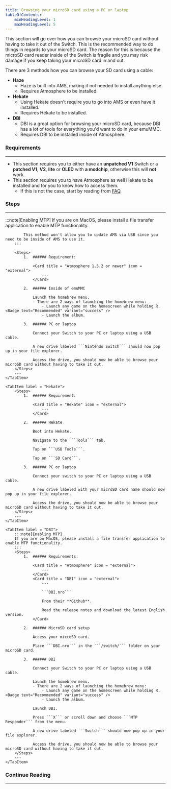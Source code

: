 ```yaml
---
title: Browsing your microSD card using a PC or laptop
tableOfContents:
    minHeadingLevel: 1
    maxHeadingLevel: 5
---
```



This section will go over how you can browse your microSD card without having to take it out of the Switch.
This is the recommended way to do things in regards to your microSD card.
The reason for this is because the microSD card reader inside of the Switch is fragile and you may risk damage if you keep taking your microSD card in and out.

There are 3 methods how you can browse your SD card using a cable:

- **Haze**
    - Haze is built into AMS, making it not needed to install anything else.
    - Requires Atmosphere to be installed.
- **Hekate**
    - Using Hekate doesn't require you to go into AMS or even have it installed.
    - Requires Hekate to be installed.
- **DBI**
    - DBI is a great option for browsing your microSD card, because DBI has a lot of tools for everything you'd want to do in your emuMMC.
    - Requires DBI to be installed inside of Atmosphere.

### Requirements

---

- This section requires you to either have an **unpatched V1** Switch or a **patched V1**, **V2**, **lite** or **OLED** with **a modchip**, otherwise this will **not** work.
- This section requires you to have Atmosphere as well Hekate to be installed and for you to know how to access them.
  - If this is not the case, start by reading from <u>[FAQ](/introduction/faq/)</u>.

### Steps

---

<Tabs>
    <TabItem label = "Haze">
        :::note[Enabling MTP]
            If you are on MacOS, please install a file transfer application to enable MTP functionality.

            This method won't allow you to update AMS via USB since you need to be inside of AMS to use it.
        :::

        <Steps>
            1.  ###### Requirement:

                <Card title = "Atmosphere 1.5.2 or newer" icon = "external">
                    ---
                </Card>

            2.  ###### Inside of emuMMC

                Launch the homebrew menu.
                - There are 2 ways of launching the homebrew menu:
                    - Launch any game on the homescreen while holding R. <Badge text="Recommended" variant="success" />
                    - Launch the album.

            3.  ###### PC or laptop

                Connect your Switch to your PC or laptop using a USB cable.

                A new drive labeled ```Nintendo Switch``` should now pop up in your file explorer.

                Access the drive, you should now be able to browse your microSD card without having to take it out.
        </Steps>
        ---
    </TabItem>

    <TabItem label = "Hekate">
        <Steps>
            1.  ###### Requirement:

                <Card title = "Hekate" icon = "external">
                    ---
                </Card>

            2.  ###### Hekate

                Boot into Hekate.

                Navigate to the ```Tools``` tab.

                Tap on ```USB Tools```.

                Tap on ```SD Card```.

            3.  ###### PC or laptop

                Connect your switch to your PC or laptop using a USB cable.

                A new drive labeled with your microSD card name should now pop up in your file explorer.

                Access the drive, you should now be able to browse your microSD card without having to take it out.
        </Steps>
        ---
    </TabItem>

    <TabItem label = "DBI">
        :::note[Enabling MTP]
        If you are on MacOS, please install a file transfer application to enable MTP functionality.
        :::
        <Steps>
            1.  ###### Requirements:

                <Card title = "Atmosphere" icon = "external">
                    ---
                </Card>
                <Card title = "DBI" icon = "external">
                    ---

                    ```DBI.nro```

                    From their **Github**.

                    Read the release notes and download the latest English version.
                </Card>

            2.  ###### MicroSD card setup

                Access your microSD card.

                Place ```DBI.nro``` in the ```/switch/``` folder on your microSD card.

            3.  ###### DBI

                Connect your Switch to your PC or laptop using a USB cable.

                Launch the homebrew menu.
                - There are 2 ways of launching the homebrew menu:
                    - Launch any game on the homescreen while holding R. <Badge text="Recommended" variant="success" />
                    - Launch the album.

                Launch DBI.

                Press ```X``` or scroll down and choose ```MTP Responder``` from the menu.

                A new drive labeled ```Switch``` should now pop up in your file explorer.

                Access the drive, you should now be able to browse your microSD card without having to take it out.
        </Steps>
        ---
    </TabItem>
</Tabs>

### Continue Reading

---
